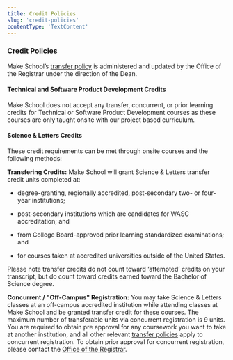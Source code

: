 ```yaml
---
title: Credit Policies
slug: 'credit-policies'
contentType: 'TextContent'
---
```


### Credit Policies

Make School’s [transfer policy](#heading=h.wu5v3v6dl8q6) is administered and updated by the Office
of the Registrar under the direction of the Dean.

#### Technical and Software Product Development Credits

Make School does not accept any transfer, concurrent, or prior learning credits for Technical or
Software Product Development courses as these courses are only taught onsite with our project based
curriculum.

#### Science & Letters Credits

These credit requirements can be met through onsite courses and the following methods:

**Transfering Credits:** Make School will grant Science & Letters transfer credit units completed
at:

- degree-granting, regionally accredited, post-secondary two- or four-year institutions;

- post-secondary institutions which are candidates for WASC accreditation; and

- from College Board-approved prior learning standardized examinations; and

- for courses taken at accredited universities outside of the United States.

Please note transfer credits do not count toward ‘attempted’ credits on your transcript, but do
count toward credits earned toward the Bachelor of Science degree.

**Concurrent / "Off-Campus" Registration:** You may take Science & Letters classes at an off-campus
accredited institution while attending classes at Make School and be granted transfer credit for
these courses. The maximum number of transferable units via concurrent registration is 9 units. You
are required to obtain pre approval for any coursework you want to take at another institution, and
all other relevant [transfer policies](#heading=h.wu5v3v6dl8q6) apply to concurrent registration. To
obtain prior approval for concurrent registration, please contact the
[Office of the Registrar](mailto:registrar@makeschool.com).
